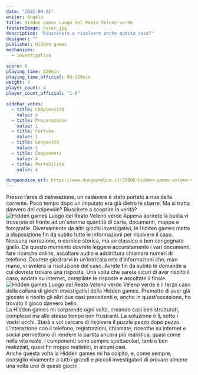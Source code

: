 ```yaml
---
date: "2022-09-21"
writer: Angelo
title: Hidden games Luogo del Reato Veleno verde
featureImage: cover.jpg
description: "Riuscirete a risolvere anche questo caso?"
designer: ""
publisher: Hidden games
mechanisms:
  - investigativo

score: 8
playing_time: 120min
playing_time_official: 90-150min
weight: 3
player_count: 4
player_count_official: "1-6"

sidebar_votes:
  - title: Complessità
    value: 4
  - title: Preparazione
    value: 1
  - title: Fortuna
    value: 1
  - title: Longevità
    value: 1
  - title: Componenti
    value: 4
  - title: Portabilità
    value: 4

dungeondice_url: https://www.dungeondice.it/28805-hidden-games-veleno-verde.html
---
```


<Setting>
  Presso l’area di balneazione, un cadavere è stato portato a riva dalla
  corrente. Poco tempo dopo un imputato era già dietro le sbarre. Ma si tratta
  davvero del colpevole? Riuscirete a scoprire la verità?
</Setting>

<img src="./game1.jpg" alt="Hidden games Luogo del Reato Veleno verde" />

<Rules>
  Appena aprirete la busta vi troverete di fronte ad un'enorme quantità di
  carte, documenti, mappe e fotografie. Diversamente da altri giochi
  investigativi, la Hidden games mette a disposizione fin da subito tutte le
  informazioni per risolvere il caso. Nessuna narrazione, o cornice storica, ma
  un classico e ben congegnato giallo. Da questo momento dovrete leggere
  accuratamente i vari documenti, fare ricerche online, ascoltare audio e
  addirittura chiamare numeri di telefono. Dovrete giostrarvi in un’intricata
  rete d’informazioni che, man mano, vi svelerà la risoluzione del caso. Avrete
  fin da subito le domande a cui dovrete trovare una risposta. Una volta che
  sarete sicuri di aver risolto il caso, andate su internet, compilate le
  risposte e ascoltate il finale.
</Rules>

<img src="./game2.jpg" alt="Hidden games Luogo del Reato Veleno verde" />

<Feedback>
  Veleno verde è il terzo caso della collana di giochi investigativi della
  Hidden games. Premetto di aver già giocato e risolto gli altri due casi
  precedenti e, anche in quest’occasione, ho trovato il gioco davvero bello.
  <br /> La Hidden games mi sorprende ogni volta, creando casi ben strutturati, complessi
  ma allo stesso tempo non frustranti. La soluzione è lì, sotto i vostri occhi. Starà
  a voi cercare di risolvere il puzzle pezzo dopo pezzo. L’interazione con il telefono,
  registrazioni, chiamate, ricerche su internet e social permettono di rendere la
  partita ancora più realistica, quasi come nella vita reale. I componenti sono sempre
  spettacolari, tanti e ben realizzati, quasi fin troppo realistici, in alcuni casi.
  <br /> Anche questa volta la Hidden games mi ha colpito, e, come sempre,
  consiglio vivamente a tutti i grandi e piccoli investigatori di provare almeno
  una volta uno di questi giochi.
</Feedback>
